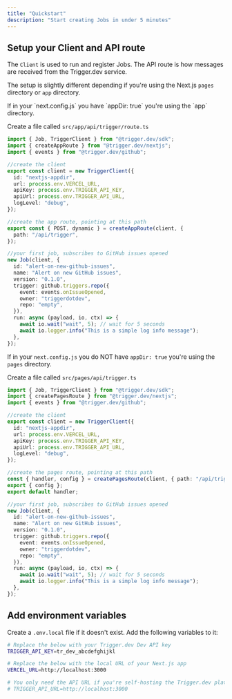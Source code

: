 ```yaml
---
title: "Quickstart"
description: "Start creating Jobs in under 5 minutes"
---
```


## Setup your Client and API route

The `Client` is used to run and register Jobs. The API route is how messages are received from the Trigger.dev service.

The setup is slightly different depending if you're using the Next.js `pages` directory or `app` directory.

<Tabs>
  <Tab title="App directory">
If in your `next.config.js` you have `appDir: true` you're using the `app` directory.

Create a file called `src/app/api/trigger/route.ts`

```typescript src/app/api/trigger/route.ts
import { Job, TriggerClient } from "@trigger.dev/sdk";
import { createAppRoute } from "@trigger.dev/nextjs";
import { events } from "@trigger.dev/github";

//create the client
export const client = new TriggerClient({
  id: "nextjs-appdir",
  url: process.env.VERCEL_URL,
  apiKey: process.env.TRIGGER_API_KEY,
  apiUrl: process.env.TRIGGER_API_URL,
  logLevel: "debug",
});

//create the app route, pointing at this path
export const { POST, dynamic } = createAppRoute(client, {
  path: "/api/trigger",
});

//your first job, subscribes to GitHub issues opened
new Job(client, {
  id: "alert-on-new-github-issues",
  name: "Alert on new GitHub issues",
  version: "0.1.0",
  trigger: github.triggers.repo({
    event: events.onIssueOpened,
    owner: "triggerdotdev",
    repo: "empty",
  }),
  run: async (payload, io, ctx) => {
    await io.wait("wait", 5); // wait for 5 seconds
    await io.logger.info("This is a simple log info message");
  },
});
```

  </Tab>
  <Tab title="Pages directory">

If in your `next.config.js` you do NOT have `appDir: true` you're using the `pages` directory.

Create a file called `src/pages/api/trigger.ts`

```typescript src/pages/api/trigger.ts
import { Job, TriggerClient } from "@trigger.dev/sdk";
import { createPagesRoute } from "@trigger.dev/nextjs";
import { events } from "@trigger.dev/github";

//create the client
export const client = new TriggerClient({
  id: "nextjs-appdir",
  url: process.env.VERCEL_URL,
  apiKey: process.env.TRIGGER_API_KEY,
  apiUrl: process.env.TRIGGER_API_URL,
  logLevel: "debug",
});

//create the pages route, pointing at this path
const { handler, config } = createPagesRoute(client, { path: "/api/trigger" });
export { config };
export default handler;

//your first job, subscribes to GitHub issues opened
new Job(client, {
  id: "alert-on-new-github-issues",
  name: "Alert on new GitHub issues",
  version: "0.1.0",
  trigger: github.triggers.repo({
    event: events.onIssueOpened,
    owner: "triggerdotdev",
    repo: "empty",
  }),
  run: async (payload, io, ctx) => {
    await io.wait("wait", 5); // wait for 5 seconds
    await io.logger.info("This is a simple log info message");
  },
});
```

  </Tab>
</Tabs>

## Add environment variables

Create a `.env.local` file if it doesn't exist. Add the following variables to it:

```bash .env.local
# Replace the below with your Trigger.dev Dev API key
TRIGGER_API_KEY=tr_dev_abcdefghijkl

# Replace the below with the local URL of your Next.js app
VERCEL_URL=http://localhost:3000

# You only need the API URL if you're self-hosting the Trigger.dev platform
# TRIGGER_API_URL=http://localhost:3000
```
